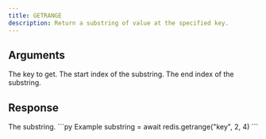 ```yaml
---
title: GETRANGE
description: Return a substring of value at the specified key.
---
```



## Arguments 

<ParamField body="key" type="string" required>
  The key to get.
</ParamField>

<ParamField body="start" type="integer" required>
  The start index of the substring.
</ParamField>

<ParamField body="end" type="integer" required>
  The end index of the substring.
</ParamField>


## Response

<ResponseField  type="string" required>
  The substring.
</ResponseField>



<RequestExample>
```py Example
substring = await redis.getrange("key", 2, 4)
```
</RequestExample>
